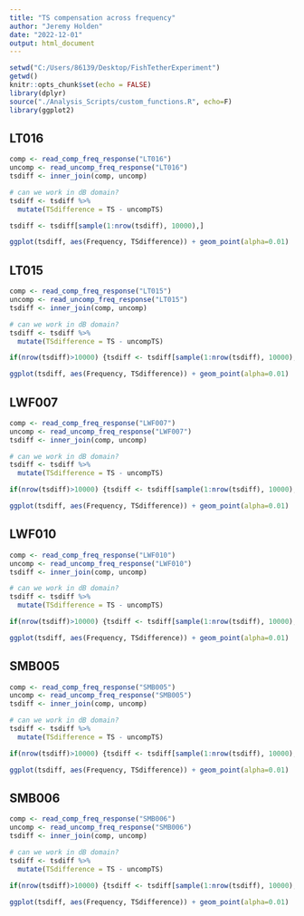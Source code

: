 ```yaml
---
title: "TS compensation across frequency"
author: "Jeremy Holden"
date: "2022-12-01"
output: html_document
---
```


```r
setwd("C:/Users/86139/Desktop/FishTetherExperiment")
getwd()
knitr::opts_chunk$set(echo = FALSE)
library(dplyr)
source("./Analysis_Scripts/custom_functions.R", echo=F)
library(ggplot2)
```

## LT016
```r
comp <- read_comp_freq_response("LT016")
uncomp <- read_uncomp_freq_response("LT016")
tsdiff <- inner_join(comp, uncomp)

# can we work in dB domain?
tsdiff <- tsdiff %>% 
  mutate(TSdifference = TS - uncompTS)

tsdiff <- tsdiff[sample(1:nrow(tsdiff), 10000),]
```


```r
ggplot(tsdiff, aes(Frequency, TSdifference)) + geom_point(alpha=0.01)
```

## LT015
```r
comp <- read_comp_freq_response("LT015")
uncomp <- read_uncomp_freq_response("LT015")
tsdiff <- inner_join(comp, uncomp)

# can we work in dB domain?
tsdiff <- tsdiff %>% 
  mutate(TSdifference = TS - uncompTS)

if(nrow(tsdiff)>10000) {tsdiff <- tsdiff[sample(1:nrow(tsdiff), 10000),]}
```


```r
ggplot(tsdiff, aes(Frequency, TSdifference)) + geom_point(alpha=0.01)
```

## LWF007
```r
comp <- read_comp_freq_response("LWF007")
uncomp <- read_uncomp_freq_response("LWF007")
tsdiff <- inner_join(comp, uncomp)

# can we work in dB domain?
tsdiff <- tsdiff %>% 
  mutate(TSdifference = TS - uncompTS)

if(nrow(tsdiff)>10000) {tsdiff <- tsdiff[sample(1:nrow(tsdiff), 10000),]}
```


```r
ggplot(tsdiff, aes(Frequency, TSdifference)) + geom_point(alpha=0.01)
```

## LWF010
```r
comp <- read_comp_freq_response("LWF010")
uncomp <- read_uncomp_freq_response("LWF010")
tsdiff <- inner_join(comp, uncomp)

# can we work in dB domain?
tsdiff <- tsdiff %>% 
  mutate(TSdifference = TS - uncompTS)

if(nrow(tsdiff)>10000) {tsdiff <- tsdiff[sample(1:nrow(tsdiff), 10000),]}
```


```r
ggplot(tsdiff, aes(Frequency, TSdifference)) + geom_point(alpha=0.01)
```

## SMB005
```r
comp <- read_comp_freq_response("SMB005")
uncomp <- read_uncomp_freq_response("SMB005")
tsdiff <- inner_join(comp, uncomp)

# can we work in dB domain?
tsdiff <- tsdiff %>% 
  mutate(TSdifference = TS - uncompTS)

if(nrow(tsdiff)>10000) {tsdiff <- tsdiff[sample(1:nrow(tsdiff), 10000),]}
```


```r
ggplot(tsdiff, aes(Frequency, TSdifference)) + geom_point(alpha=0.01)
```

## SMB006
```r
comp <- read_comp_freq_response("SMB006")
uncomp <- read_uncomp_freq_response("SMB006")
tsdiff <- inner_join(comp, uncomp)

# can we work in dB domain?
tsdiff <- tsdiff %>% 
  mutate(TSdifference = TS - uncompTS)

if(nrow(tsdiff)>10000) {tsdiff <- tsdiff[sample(1:nrow(tsdiff), 10000),]}
```


```r
ggplot(tsdiff, aes(Frequency, TSdifference)) + geom_point(alpha=0.01)
```
